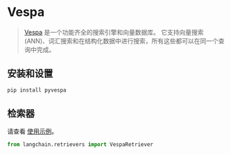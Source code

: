 # Vespa

>[Vespa](https://vespa.ai/) 是一个功能齐全的搜索引擎和向量数据库。
> 它支持向量搜索 (ANN)、词汇搜索和在结构化数据中进行搜索，所有这些都可以在同一个查询中完成。

## 安装和设置


```bash
pip install pyvespa
```



## 检索器

请查看 [使用示例](/docs/modules/data_connection/retrievers/integrations/vespa.html)。

```python
from langchain.retrievers import VespaRetriever
```
